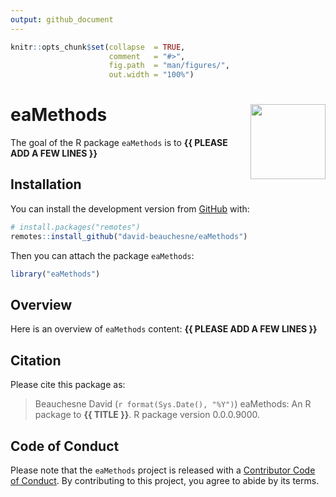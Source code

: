 ```yaml
---
output: github_document
---
```


<!-- README.md is generated from README.Rmd. Please edit that file -->


```r
knitr::opts_chunk$set(collapse  = TRUE,
                      comment   = "#>",
                      fig.path  = "man/figures/",
                      out.width = "100%")
```



eaMethods <img src="man/figures/package-sticker.png" align="right" style="float:right; height:120px;"/>
=========================================================

<!-- badges: start -->
<!-- badges: end -->


The goal of the R package `eaMethods` is to **{{ PLEASE ADD A FEW LINES }}**



## Installation

You can install the development version from [GitHub](https://github.com/) with:

```r
# install.packages("remotes")
remotes::install_github("david-beauchesne/eaMethods")
```

Then you can attach the package `eaMethods`:

```r
library("eaMethods")
```



## Overview

Here is an overview of `eaMethods` content: **{{ PLEASE ADD A FEW LINES }}**



## Citation

Please cite this package as: 

> Beauchesne David (`r format(Sys.Date(), "%Y")`) eaMethods: An R 
package to **{{ TITLE }}**. R package version 0.0.0.9000.



## Code of Conduct

Please note that the `eaMethods` project is released with a 
[Contributor Code of Conduct](https://contributor-covenant.org/version/2/0/CODE_OF_CONDUCT.html). 
By contributing to this project, you agree to abide by its terms.
